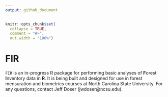 ```yaml
---
output: github_document
---
```


<!-- README.md is generated from README.Rmd. Please edit that file -->

```r
knitr::opts_chunk$set(
  collapse = TRUE,
  comment = "#>",
  out.width = "100%")
```

# FIR 

`FIR` is an in-progress R package for performing basic analyses of **F**orest **I**nventory data in **R**. It is being built and designed for use in forest mensuration and biometrics courses at North Carolina State University. For any questions, contact Jeff Doser (jwdoser@ncsu.edu).  
